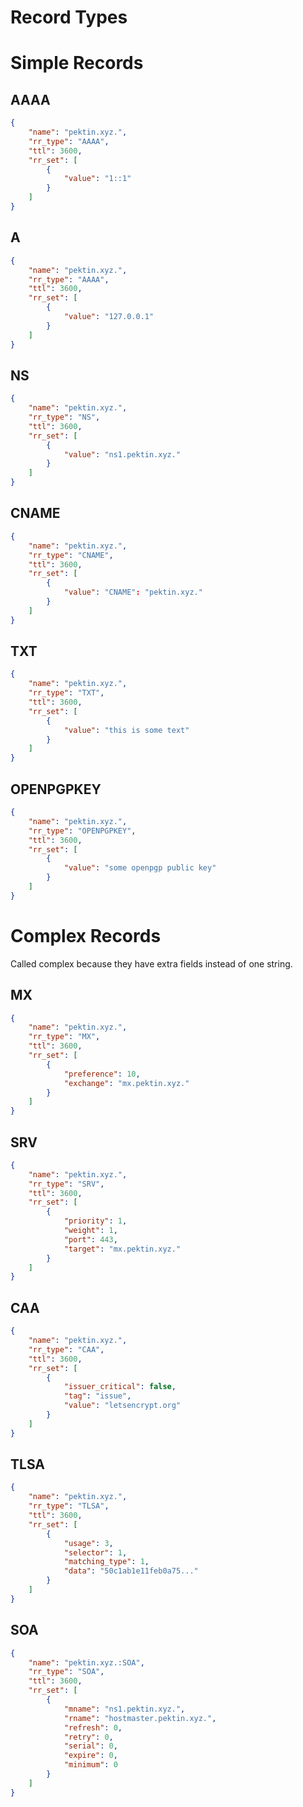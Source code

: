 # Record Types

# Simple Records

## AAAA

```json
{
    "name": "pektin.xyz.",
    "rr_type": "AAAA",
    "ttl": 3600,
    "rr_set": [
        {
            "value": "1::1"
        }
    ]
}
```

## A

```json
{
    "name": "pektin.xyz.",
    "rr_type": "AAAA",
    "ttl": 3600,
    "rr_set": [
        {
            "value": "127.0.0.1"
        }
    ]
}
```

## NS

```json
{
    "name": "pektin.xyz.",
    "rr_type": "NS",
    "ttl": 3600,
    "rr_set": [
        {
            "value": "ns1.pektin.xyz."
        }
    ]
}
```

## CNAME

```json
{
    "name": "pektin.xyz.",
    "rr_type": "CNAME",
    "ttl": 3600,
    "rr_set": [
        {
            "value": "CNAME": "pektin.xyz."
        }
    ]
}
```

## TXT

```json
{
    "name": "pektin.xyz.",
    "rr_type": "TXT",
    "ttl": 3600,
    "rr_set": [
        {
            "value": "this is some text"
        }
    ]
}
```

## OPENPGPKEY

```json
{
    "name": "pektin.xyz.",
    "rr_type": "OPENPGPKEY",
    "ttl": 3600,
    "rr_set": [
        {
            "value": "some openpgp public key"
        }
    ]
}
```

# Complex Records

Called complex because they have extra fields instead of one string.

## MX

```json
{
    "name": "pektin.xyz.",
    "rr_type": "MX",
    "ttl": 3600,
    "rr_set": [
        {
            "preference": 10,
            "exchange": "mx.pektin.xyz."
        }
    ]
}
```

## SRV

```json
{
    "name": "pektin.xyz.",
    "rr_type": "SRV",
    "ttl": 3600,
    "rr_set": [
        {
            "priority": 1,
            "weight": 1,
            "port": 443,
            "target": "mx.pektin.xyz."
        }
    ]
}
```

## CAA

```json
{
    "name": "pektin.xyz.",
    "rr_type": "CAA",
    "ttl": 3600,
    "rr_set": [
        {
            "issuer_critical": false,
            "tag": "issue",
            "value": "letsencrypt.org"
        }
    ]
}
```

## TLSA

```json
{
    "name": "pektin.xyz.",
    "rr_type": "TLSA",
    "ttl": 3600,
    "rr_set": [
        {
            "usage": 3,
            "selector": 1,
            "matching_type": 1,
            "data": "50c1ab1e11feb0a75..."
        }
    ]
}
```

## SOA

```json
{
    "name": "pektin.xyz.:SOA",
    "rr_type": "SOA",
    "ttl": 3600,
    "rr_set": [
        {
            "mname": "ns1.pektin.xyz.",
            "rname": "hostmaster.pektin.xyz.",
            "refresh": 0,
            "retry": 0,
            "serial": 0,
            "expire": 0,
            "minimum": 0
        }
    ]
}
```
